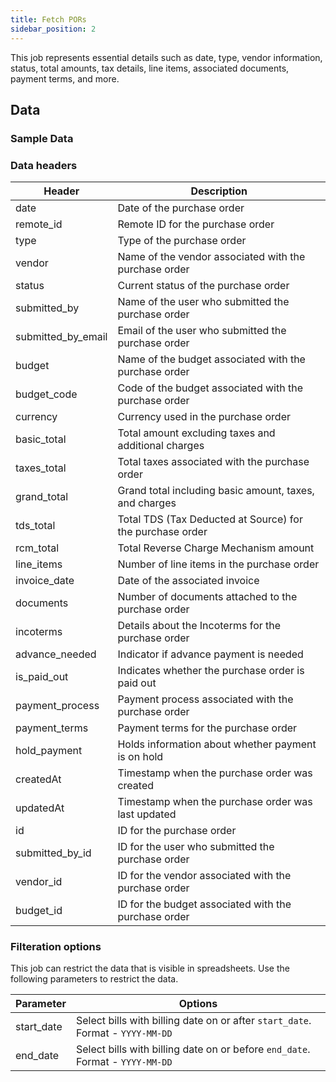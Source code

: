 ```yaml
---
title: Fetch PORs
sidebar_position: 2
---
```


This job represents essential details such as date, type, vendor information, status, total amounts, tax details, line items, associated documents, payment terms, and more. 

<AddJob
  template="gsheet_simplepor_db_pors"
/>

## Data

### Sample Data

<Gsheet
  src="https://docs.google.com/spreadsheets/d/14xpjjn0KR9oWi4zoM7JEfvAuiwR5ybX_0dVTZxmmwRI/edit#gid=39756839"
/>


### Data headers

| Header            | Description                                             |
|-------------------|---------------------------------------------------------|
| date              | Date of the purchase order |
| remote_id         | Remote ID for the purchase order                |
| type              | Type of the purchase order                               |
| vendor            | Name of the vendor associated with the purchase order    |
| status            | Current status of the purchase order                     |
| submitted_by      | Name of the user who submitted the purchase order        |
| submitted_by_email| Email of the user who submitted the purchase order       |
| budget            | Name of the budget associated with the purchase order    |
| budget_code       | Code of the budget associated with the purchase order    |
| currency          | Currency used in the purchase order                       |
| basic_total       | Total amount excluding taxes and additional charges      |
| taxes_total       | Total taxes associated with the purchase order            |
| grand_total       | Grand total including basic amount, taxes, and charges   |
| tds_total         | Total TDS (Tax Deducted at Source) for the purchase order |
| rcm_total         | Total Reverse Charge Mechanism amount                     |
| line_items        | Number of line items in the purchase order                |
| invoice_date      | Date of the associated invoice |
| documents         | Number of documents attached to the purchase order       |
| incoterms         | Details about the Incoterms for the purchase order        |
| advance_needed    | Indicator if advance payment is needed                   |
| is_paid_out       | Indicates whether the purchase order is paid out         |
| payment_process   | Payment process associated with the purchase order       |
| payment_terms     | Payment terms for the purchase order                      |
| hold_payment      | Holds information about whether payment is on hold        |
| createdAt         | Timestamp when the purchase order was created             |
| updatedAt         | Timestamp when the purchase order was last updated        |
| id                | ID for the purchase order                  |
| submitted_by_id   | ID for the user who submitted the purchase order |
| vendor_id         | ID for the vendor associated with the purchase order |
| budget_id         | ID for the budget associated with the purchase order |




### Filteration options

This job can restrict the data that is visible in spreadsheets. Use the following parameters to restrict the data.

| Parameter | Options |
|----|----|
| start_date | Select bills with billing date on or after `start_date`. Format - `YYYY-MM-DD` |
| end_date | Select bills with billing date on or before `end_date`. Format - `YYYY-MM-DD` |

<!---
## Others

### Similar jobs

Similar sort of data can be achieved by using get accounting transaction job and filtering it by invoice type. 

### Reports that use this job

Here are some of the report templates that use this job: 
-->